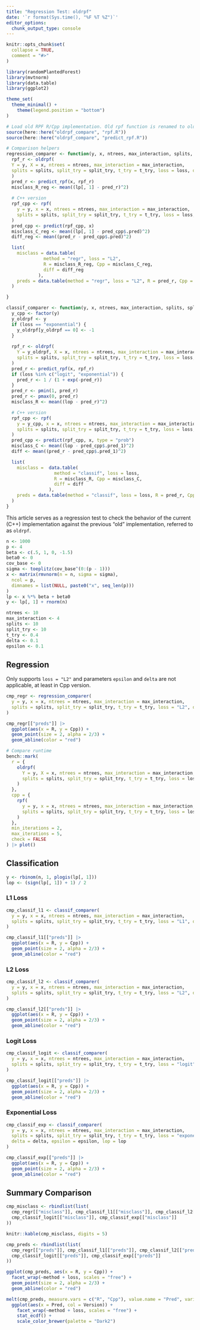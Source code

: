 ```yaml
---
title: "Regression Test: oldrpf"
date: '`r format(Sys.time(), "%F %T %Z")`'
editor_options: 
  chunk_output_type: console
---
```


```r
knitr::opts_chunk$set(
  collapse = TRUE,
  comment = "#>"
)

library(randomPlantedForest)
library(mvtnorm)
library(data.table)
library(ggplot2)

theme_set(
  theme_minimal() +
    theme(legend.position = "bottom")
)

# Load old RPF R/Cpp implementation. Old rpf function is renamed to oldrpf(), predict function is predict_rpf()
source(here::here("oldrpf_compare", "rpf.R"))
source(here::here("oldrpf_compare", "predict_rpf.R"))

# Comparison helpers
regression_comparer <- function(y, x, ntrees, max_interaction, splits, split_try, t_try, loss, delta, epsilon, lp = lp) {
  rpf_r <- oldrpf(
  Y = y, X = x, ntrees = ntrees, max_interaction = max_interaction,
  splits = splits, split_try = split_try, t_try = t_try, loss = loss, delta = delta, epsilon = epsilon
  )
  pred_r <- predict_rpf(x, rpf_r)
  misclass_R_reg <- mean((lp[, 1] - pred_r)^2)
  
  # C++ version
  rpf_cpp <- rpf(
    y = y, x = x, ntrees = ntrees, max_interaction = max_interaction,
    splits = splits, split_try = split_try, t_try = t_try, loss = loss, delta = delta, epsilon = epsilon
  )
  pred_cpp <- predict(rpf_cpp, x)
  misclass_C_reg <- mean((lp[, 1] - pred_cpp$.pred)^2)
  diff_reg <- mean((pred_r - pred_cpp$.pred)^2)

  list(
    misclass = data.table(
              method = "regr", loss = "L2",
              R = misclass_R_reg, Cpp = misclass_C_reg,
              diff = diff_reg
            ),
    preds = data.table(method = "regr", loss = "L2", R = pred_r, Cpp = pred_cpp$.pred)
  )

}

classif_comparer <- function(y, x, ntrees, max_interaction, splits, split_try, t_try, loss, delta, epsilon, lop = lop) {
  y_cpp <- factor(y)
  y_oldrpf <- y
  if (loss == "exponential") {
    y_oldrpf[y_oldrpf == 0] <- -1
  } 
  
  rpf_r <- oldrpf(
    Y = y_oldrpf, X = x, ntrees = ntrees, max_interaction = max_interaction,
    splits = splits, split_try = split_try, t_try = t_try, loss = loss, delta = delta, epsilon = epsilon
  )
  pred_r <- predict_rpf(x, rpf_r)
  if (loss %in% c("logit", "exponential")) {
    pred_r <- 1 / (1 + exp(-pred_r))
  }
  pred_r <- pmin(1, pred_r)
  pred_r <- pmax(0, pred_r)
  misclass_R <- mean((lop - pred_r)^2)

  # C++ version
  rpf_cpp <- rpf(
    y = y_cpp, x = x, ntrees = ntrees, max_interaction = max_interaction,
    splits = splits, split_try = split_try, t_try = t_try, loss = loss, delta = delta, epsilon = epsilon
  )
  pred_cpp <- predict(rpf_cpp, x, type = "prob")
  misclass_C <- mean((lop - pred_cpp$.pred_1)^2)
  diff <- mean((pred_r - pred_cpp$.pred_1)^2)

  list(
    misclass =  data.table(
                  method = "classif", loss = loss,
                  R = misclass_R, Cpp = misclass_C,
                  diff = diff
                ),
    preds = data.table(method = "classif", loss = loss, R = pred_r, Cpp = pred_cpp$.pred_1)
  )
}
```

This article serves as a regression test to check the behavior of the current (C++) implementation against the previous
"old" implementation, referred to as `oldrpf`.

```r
n <- 1000
p <- 4
beta <- c(.5, 1, 0, -1.5)
beta0 <- 0
cov_base <- 0
sigma <- toeplitz(cov_base^(0:(p - 1)))
x <- matrix(rmvnorm(n = n, sigma = sigma),
  ncol = p,
  dimnames = list(NULL, paste0("x", seq_len(p)))
)
lp <- x %*% beta + beta0
y <- lp[, 1] + rnorm(n)

ntrees <- 10
max_interaction <- 4
splits <- 10
split_try <- 10
t_try <- 0.4
delta <- 0.1
epsilon <- 0.1
```


## Regression

Only supports `loss = "L2"` and parameters `epsilon` and `delta` are not applicable, at least in Cpp version.

```r
cmp_regr <- regression_comparer(
  y = y, x = x, ntrees = ntrees, max_interaction = max_interaction,
  splits = splits, split_try = split_try, t_try = t_try, loss = "L2", delta = delta, epsilon = epsilon, lp = lp
)

cmp_regr[["preds"]] |>
  ggplot(aes(x = R, y = Cpp)) +
  geom_point(size = 2, alpha = 2/3) +
  geom_abline(color = "red")
```


```r
# Compare runtime
bench::mark(
  r = {
    oldrpf(
      Y = y, X = x, ntrees = ntrees, max_interaction = max_interaction,
      splits = splits, split_try = split_try, t_try = t_try, loss = loss
    )
  },
  cpp = {
    rpf(
      y = y, x = x, ntrees = ntrees, max_interaction = max_interaction,
      splits = splits, split_try = split_try, t_try = t_try, loss = loss
    )
  },
  min_iterations = 2,
  max_iterations = 5,
  check = FALSE
) |> plot()
```


## Classification

```r
y <- rbinom(n, 1, plogis(lp[, 1]))
lop <- (sign(lp[, 1]) + 1) / 2
```

### L1 Loss

```r
cmp_classif_l1 <- classif_comparer(
  y = y, x = x, ntrees = ntrees, max_interaction = max_interaction,
  splits = splits, split_try = split_try, t_try = t_try, loss = "L1", delta = delta, epsilon = epsilon, lop = lop
)

cmp_classif_l1[["preds"]] |>
  ggplot(aes(x = R, y = Cpp)) +
  geom_point(size = 2, alpha = 2/3) +
  geom_abline(color = "red")
```


### L2 Loss

```r
cmp_classif_l2 <- classif_comparer(
  y = y, x = x, ntrees = ntrees, max_interaction = max_interaction,
  splits = splits, split_try = split_try, t_try = t_try, loss = "L2", delta = delta, epsilon = epsilon, lop = lop
)

cmp_classif_l2[["preds"]] |>
  ggplot(aes(x = R, y = Cpp)) +
  geom_point(size = 2, alpha = 2/3) +
  geom_abline(color = "red")
```

### Logit Loss

```r
cmp_classif_logit <- classif_comparer(
  y = y, x = x, ntrees = ntrees, max_interaction = max_interaction,
  splits = splits, split_try = split_try, t_try = t_try, loss = "logit", delta = delta, epsilon = epsilon, lop = lop
)

cmp_classif_logit[["preds"]] |>
  ggplot(aes(x = R, y = Cpp)) +
  geom_point(size = 2, alpha = 2/3) +
  geom_abline(color = "red")
```


### Exponential Loss

```r
cmp_classif_exp <- classif_comparer(
  y = y, x = x, ntrees = ntrees, max_interaction = max_interaction,
  splits = splits, split_try = split_try, t_try = t_try, loss = "exponential", 
  delta = delta, epsilon = epsilon, lop = lop
)

cmp_classif_exp[["preds"]] |>
  ggplot(aes(x = R, y = Cpp)) +
  geom_point(size = 2, alpha = 2/3) +
  geom_abline(color = "red")
```

## Summary Comparison

```r
cmp_misclass <- rbindlist(list(
  cmp_regr[["misclass"]], cmp_classif_l1[["misclass"]], cmp_classif_l2[["misclass"]], 
  cmp_classif_logit[["misclass"]], cmp_classif_exp[["misclass"]]
))

knitr::kable(cmp_misclass, digits = 5)
```


```r
cmp_preds <- rbindlist(list(
  cmp_regr[["preds"]], cmp_classif_l1[["preds"]], cmp_classif_l2[["preds"]], 
  cmp_classif_logit[["preds"]], cmp_classif_exp[["preds"]]
))

ggplot(cmp_preds, aes(x = R, y = Cpp)) +
  facet_wrap(~method + loss, scales = "free") +
  geom_point(size = 2, alpha = 2/3) +
  geom_abline(color = "red")
```


```r
melt(cmp_preds, measure.vars = c("R", "Cpp"), value.name = "Pred", variable.name = "Version") |>
  ggplot(aes(x = Pred, col = Version)) +
    facet_wrap(~method + loss, scales = "free") +
    stat_ecdf() +
    scale_color_brewer(palette = "Dark2")
```

